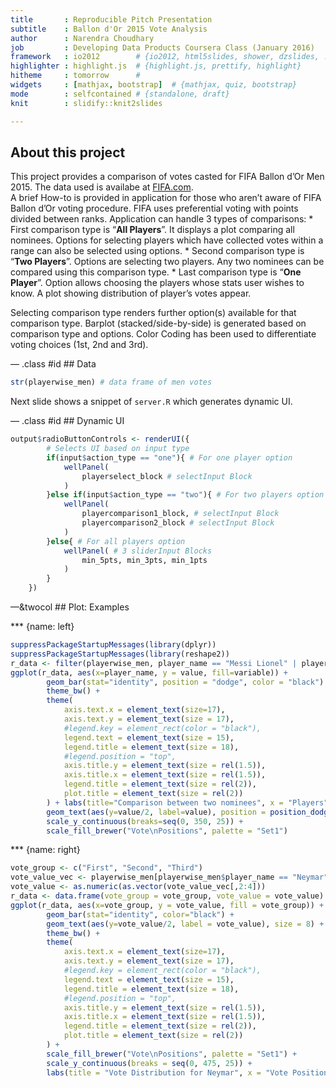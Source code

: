 ```yaml
---
title       : Reproducible Pitch Presentation
subtitle    : Ballon d'Or 2015 Vote Analysis
author      : Narendra Choudhary
job         : Developing Data Products Coursera Class (January 2016)
framework   : io2012        # {io2012, html5slides, shower, dzslides, ...}
highlighter : highlight.js  # {highlight.js, prettify, highlight}
hitheme     : tomorrow      # 
widgets     : [mathjax, bootstrap]  # {mathjax, quiz, bootstrap}
mode        : selfcontained # {standalone, draft}
knit        : slidify::knit2slides

---
```

## About this project
This project provides a comparison of votes casted for FIFA Ballon d'Or Men 2015. The data used is availabe at
[FIFA.com](http://www.fifa.com/ballon-dor/official-documents/index.html).  
A brief How-to is provided in application for those who aren't aware of FIFA Ballon d'Or voting procedure. FIFA uses preferential voting with points divided between ranks.
Application can handle 3 types of comparisons:
* First comparison type is "**All Players**". It displays a plot comparing all nominees. Options for selecting players which have collected votes within a range can also be selected using options.
* Second comparison type is "**Two Players**". Options are selecting two players. Any two nominees can be compared using this comparison type.
* Last comparison type is "**One Player**". Option allows choosing the players whose stats user wishes to know. A plot showing distribution of player's votes appear.

Selecting comparison type renders further option(s) available for that comparison type. Barplot (stacked/side-by-side) is generated based on comparison type and options. Color Coding has been used to differentiate voting choices (1st, 2nd and 3rd).

--- .class #id
## Data
```r
str(playerwise_men) # data frame of men votes
```
Next slide shows a snippet of `server.R` which generates dynamic UI.

--- .class #id
## Dynamic UI
```r
output$radioButtonControls <- renderUI({
        # Selects UI based on input type
        if(input$action_type == "one"){ # For one player option
            wellPanel(
                playerselect_block # selectInput Block
            )
        }else if(input$action_type == "two"){ # For two players option
            wellPanel(
                playercomparison1_block, # selectInput Block
                playercomparison2_block # selectInput Block
            )
        }else{ # For all players option
            wellPanel( # 3 sliderInput Blocks
                min_5pts, min_3pts, min_1pts
            )
        }
    })
```

---&twocol
## Plot: Examples

*** {name: left}

```r
suppressPackageStartupMessages(library(dplyr))
suppressPackageStartupMessages(library(reshape2))
r_data <- filter(playerwise_men, player_name == "Messi Lionel" | player_name == "Cristiano Ronaldo") %>% melt() %>% filter(variable != "total")
ggplot(r_data, aes(x=player_name, y = value, fill=variable)) + 
        geom_bar(stat="identity", position = "dodge", color = "black") + 
        theme_bw() +
        theme(
            axis.text.x = element_text(size=17), 
            axis.text.y = element_text(size = 17),
            #legend.key = element_rect(color = "black"),
            legend.text = element_text(size = 15),
            legend.title = element_text(size = 18),
            #legend.position = "top",
            axis.title.y = element_text(size = rel(1.5)),
            axis.title.x = element_text(size = rel(1.5)),
            legend.title = element_text(size = rel(2)),
            plot.title = element_text(size = rel(2))
        ) + labs(title="Comparison between two nominees", x = "Players", y = "PositionWise Vote Count") + 
        geom_text(aes(y=value/2, label=value), position = position_dodge(width=1), size = 5) + 
        scale_y_continuous(breaks=seq(0, 350, 25)) + 
        scale_fill_brewer("Vote\nPositions", palette = "Set1")
```

*** {name: right}

```r
vote_group <- c("First", "Second", "Third")
vote_value_vec <- playerwise_men[playerwise_men$player_name == "Neymar", ]
vote_value <- as.numeric(as.vector(vote_value_vec[,2:4]))
r_data <- data.frame(vote_group = vote_group, vote_value = vote_value)
ggplot(r_data, aes(x=vote_group, y = vote_value, fill = vote_group)) + 
        geom_bar(stat="identity", color="black") + 
        geom_text(aes(y=vote_value/2, label = vote_value), size = 8) +
        theme_bw() +
        theme(
            axis.text.x = element_text(size=17), 
            axis.text.y = element_text(size = 17),
            #legend.key = element_rect(color = "black"),
            legend.text = element_text(size = 15),
            legend.title = element_text(size = 18),
            #legend.position = "top",
            axis.title.y = element_text(size = rel(1.5)),
            axis.title.x = element_text(size = rel(1.5)),
            legend.title = element_text(size = rel(2)),
            plot.title = element_text(size = rel(2))
        ) +
        scale_fill_brewer("Vote\nPositions", palette = "Set1") +
        scale_y_continuous(breaks = seq(0, 475, 25)) +
        labs(title = "Vote Distribution for Neymar", x = "Vote Positions", y = "Vote Count")
```

